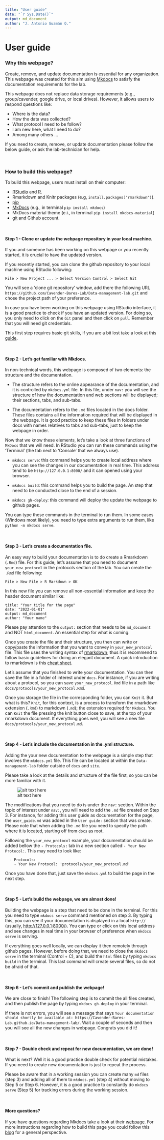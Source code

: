 ---
title: "User guide"
date: "`r Sys.Date()`"
output: md_document
author: "J. Antonio Guzmán Q."
---

# User guide

### Why this webpage?

Create, remove, and update documentation is essential for any organization. 
This webpage was created for this aim using [Mkdocs](https://www.mkdocs.org/) to 
satisfy the documentation requirements for the lab. 

This webpage does not replace data storage requirements (e.g., group/cavender, 
google drive, or local drives). However, it allows users to respond questions like: 

- Where is the data?
- How the data was collected? 
- What protocol I need to be follow?
- I am new here, what I need to do?
- Among many others ...

If you need to create, remove, or update documentation please follow the below 
guide, or ask the lab-technician for help.

<br>

### How to build this webpage?

To build this webpage, users must install on their computer:

- [RStudio](https://www.rstudio.com/products/rstudio/download/) and [R](https://www.r-project.org/).
- Rmarkdown and Knitr packages (e.g, `install.packages("rmarkdown")`).
- [pip](https://pip.pypa.io/en/stable/cli/pip_install/) 
- [MkDocs](https://www.mkdocs.org/) (e.g., in terminal `pip install mkdocs`)
- MkDocs material theme (e.i., in terminal `pip install mkdocs-material`)
- [git](https://git-scm.com/downloads) and Github account.

<br>

#### Step 1 - Clone or update the webpage repository in your local machine.

If you and someone has been working on this webpage or you recently started, it is 
crucial to have the updated version. 

If you recently started, you can clone the github repository to your local machine
using RStudio following:

```
File > New Project ... > Select Version Control > Select Git 
```

You will see a 'clone git repository' window, add there the following URL
`https://github.com/Cavender-Bares-Lab/Data-management-lab.git` and chose the 
project path of your preference.

In case you have been working on this webpage using RStudio interface, 
it is a good practice to check if you have an updated version. For doing so, you only 
need to click on the `Git` panel and then click on `pull`. Remember that you will 
need git credentials.

This first step requires basic git skills, if you are a bit lost take a look 
at this [guide](https://www.geo.uzh.ch/microsite/reproducible_research/post/rr-rstudio-git/).

<br>

#### Step 2 - Let's get familiar with Mkdocs.

In non-technical words, this webpage is composed of two elements: the structure and
the documentation.

- The structure refers to the online appearance of the documentation, and it is 
  controlled by `mkdocs.yml` file. In this file, under `nav:` you will see the 
  structure of how the documentation and web sections will be displayed; their 
  sections, tabs, and sub-tabs.
  
- The documentation refers to the `.md` files located in the docs folder. These files
  contains all the information required that will be displayed in the webpage. It is 
  good practice to keep these files in folders under docs with names relatives 
  to tabs and sub-tabs, just to keep the webpage in order.

Now that we know these elements, let's take a look at three functions of `MkDocs` 
that we will need. In RStudio you can run these commands using the 'Terminal'
(the tab next to 'Console' that we always use).

- `mkdocs serve`: this command helps you to create local address where you can see the
  changes in our documentation in real time. This address tend to be `http://127.0.0.1:8000/`
  and it can opened using your browser.
  
- `mkdocs build`: this command helps you to build the page. An step that need to be
  conducted close to the end of a session.
  
- `mkdocs gh-deploy`: this command will deploy the update the webpage to github
  pages.
  
You can type these commands in the terminal to run them. 
In some cases (Windows most likely), you need to type extra arguments to run 
them, like `python -m mkdocs serve`.


<br>

#### Step 3 - Let's create a documentation file.

An easy way to build your documentation is to do create a Rmarkdown (`.Rmd`) file. 
For this guide, let's assume that you need to document `your_new_protocol` in the 
protocols section of the lab. You can create the `.Rmd` file following:

```
File > New File > R Markdown > OK
```

In this new file you can remove all non-essential information and keep the 
header document similar like:

```
title: "Your title for the page"
date: "2022-01-01"
output: md_document
author: "Your name"
```

Please pay attention to the `output:` section that needs to be `md_document` and 
NOT `html_document`. An essential step for what is coming.

Once you create the file and their structure, you then can write or copy/paste 
the information that you want to convey in `your_new_protocol` file. 
This file uses the writing syntax of [rmarkdown](https://rmarkdown.rstudio.com/); 
thus it is recommend to follow basic guidelines for doing an elegant document. 
A quick introduction to rmarkdown is this [cheat sheet](https://www.rstudio.com/wp-content/uploads/2015/02/rmarkdown-cheatsheet.pdf).

Let's assume that you finished to write your documentation. You can then save the 
file in a folder of interest under `docs`. For instance, if you are writing 
about a protocol, so you can save `your_new_protocol.Rmd` file in a path like `docs/protocols/your_new_protocol.Rmd`.

Once you storage the file in the corresponding folder, you can `Knit` it. But what 
is this? `Knit`, for this context, is a process to transform the rmarkdown extension 
(`.Rmd`) to markdown (`.md`); the extension required for `Mkdocs`. You can `Knit`
the file pressing the knit button close to save, at the top of your rmarkdown document.
If everything goes well, you will see a new file `docs/protocols/your_new_protocol.md`.

<br>

#### Step 4 - Let's include the documentation in the .yml structure.

Adding the your new documentation to the webpage is a simple step that involves 
the `mkdocs.yml` file. This file can be located at within the `Data-management-lab` 
folder outside of `docs` and `site`.

Please take a look at the details and structure of the file first, so you can be 
more familiar with it.

![alt text here](image/mkdocs_structure.png)  

The modifications that you need to do is under the `nav:` section. Within the topic
of interest under `nav:`, you will need to add the `.md` file created on Step 3. 
For instance, for adding this user guide as documentation for the page,
the `user_guide.md` was added in the `User guide:` section that was create. Please 
note that when adding the `.md` file you need to specify the path where it is located, starting off from `docs` as root.

Following the `your_new_protocol` example, your documentation should be added bellow
the `- Protocols:` tab in a new section called `- Your New Protocol:`. This may need
to look like:

```
  - Protocols:
    - Your New Protocol: 'protocols/your_new_protocol.md'

```

Once you have done that, just save the `mkdocs.yml` to build the page in the next 
step.

<br>

#### Step 5 - Let's build the webpage, we are almost done!

Building the webpage is a step that need to be done in the terminal. For this you 
need to type `mkdocs serve` command mentioned on step 3. By typing this, you can
see if your documentation is displayed in a local `http://` (usually, [http://127.0.0.1:8000/](http://127.0.0.1:8000/)). You can type or click on this local
address and see changes in real time in your browser of preference when `mkdocs serve`
is serving. 

If everything goes well locally, we can display it then remotely through github 
pages. However, before doing that, we need to close the `mkdocs serve` in the 
terminal (Control + C), and build the `html` files by typing `mkdocs build` in the
terminal. This last command  will create several files, so do not be afraid of that.

<br>

#### Step 6 - Let's commit and publish the webpage!

We are close to finish! The following step is to commit the all files created, 
and then publish the page by typing `mkdocs gh-deploy` in your terminal.

If there is not errors, you will see a message that says `Your documentation should shortly be available at: https://Cavender-Bares-Lab.github.io/Data-management-lab/`. 
Wait a couple of seconds and then you will see all the new changes in webpage. 
Congrats you did it!

<br>

#### Step 7 - Double check and repeat for new documentation, we are done!

What is next? Well it is a good practice double check for potential mistakes. If 
you need to create new documentation is just to repeat the process. 

Please be aware that in a working session you can create many `md` files (step 3) 
and adding all of them to `mkdocs.yml` (step 4) without moving to Step 5 or Step 6.
However, it is a good practice to constantly do `mkdocs serve` (Step 5) for tracking
errors during the working session.

<br>

#### More questions?

If you have questions regarding Mkdocs take a look at their [webpage](https://www.mkdocs.org/). For more instructions regarding how to build 
this page you could follow this [blog](https://ronnyhdez.github.io/blog/posts/2021-12-11-usingmkdocsrmd/) for a 
general perspective.